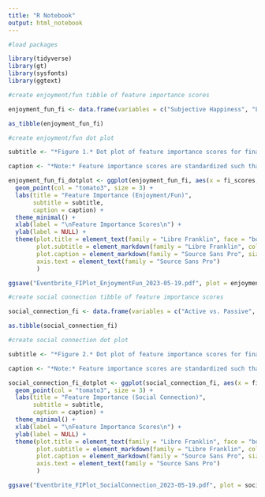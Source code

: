 ```yaml
---
title: "R Notebook"
output: html_notebook
---
```


```r
#load packages

library(tidyverse)
library(gt)
library(sysfonts)
library(ggtext)

```

```r
#create enjoyment/fun tibble of feature importance scores

enjoyment_fun_fi <- data.frame(variables = c("Subjective Happiness", "Life Satisfaction", "Social Networks", "Age", "Agreeableness", "Neuroticism", "Conscientiousness", "Openness", "Extraversion", "Trust", "Social Anxiety", "Depression", "Active vs. Passive", "Attended Alone vs. With Others", "Days Elapsed Between Event and Survey", "Loneliness", "Paid vs. Free", "Quality of Life", "Virtual vs. In-Person", "Relationship Status", "One-Time vs. Recurring", "Self-Rated Health", "Ethnicity", "Gender", "Indoors vs. Outdoors", "Sexual Orientation"), fi_scores = c(100, 76, 71, 70, 62, 61, 60, 58, 56, 54, 52, 50, 49, 30, 28, 26, 24, 24, 20, 16, 15, 14, 13, 11, 10, 2))

as_tibble(enjoyment_fun_fi)

```

```r
#create enjoyment/fun dot plot

subtitle <- "*Figure 1.* Dot plot of feature importance scores for final random<br> forests model predicting enjoyment/fun."

caption <- "*Note:* Feature importance scores are standardized such that the most important<br> feature is assigned a score of 100 and other features are scored relatively."

enjoyment_fun_fi_dotplot <- ggplot(enjoyment_fun_fi, aes(x = fi_scores, y = reorder(variables, fi_scores))) +
  geom_point(col = "tomato3", size = 3) +
  labs(title = "Feature Importance (Enjoyment/Fun)",
       subtitle = subtitle,
       caption = caption) +
  theme_minimal() +
  xlab(label = "\nFeature Importance Scores\n") + 
  ylab(label = NULL) +
  theme(plot.title = element_text(family = "Libre Franklin", face = "bold"),
        plot.subtitle = element_markdown(family = "Libre Franklin", color = "grey40"),
        plot.caption = element_markdown(family = "Source Sans Pro", size = 10, hjust = 0, color = "grey40"),
        axis.text = element_text(family = "Source Sans Pro")
        ) 

ggsave("Eventbrite_FIPlot_EnjoymentFun_2023-05-19.pdf", plot = enjoyment_fun_fi_dotplot, device = cairo_pdf)

```

```r
#create social connection tibble of feature importance scores

social_connection_fi <- data.frame(variables = c("Active vs. Passive", "Subjective Happiness", "Age", "Life Satisfaction", "Social Network", "Extraversion", "Virtual vs. In-Person", "Trust", "Depression", "Conscientiousness", "Neuroticism", "Attended Alone vs. With Others", "Openness", "Social Anxiety", "Agreeableness", "Loneliness", "Days Elapsed Between Event and Survey", "Quality of Life", "Relationship Status", "Paid vs. Free", "Self-Rated Health", "Ethnicity", "One-Time vs. Recurring", "Gender", "Indoors vs. Outdoors", "Sexual Orientation"), fi_scores = c(100, 46, 45, 43, 42, 36, 35, 34, 33, 32, 28, 28, 27, 26, 25, 18, 13, 11, 10, 6, 6, 5, 4, 4, 3, 1))

as.tibble(social_connection_fi)

```

```r
#create social connection dot plot

subtitle <- "*Figure 2.* Dot plot of feature importance scores for final random<br> forests model predicting social connection."

caption <- "*Note:* Feature importance scores are standardized such that the most important<br> feature is assigned a score of 100 and other features are scored relatively."

social_connection_fi_dotplot <- ggplot(social_connection_fi, aes(x = fi_scores, y = reorder(variables, fi_scores))) +
  geom_point(col = "tomato3", size = 3) +
  labs(title = "Feature Importance (Social Connection)",
       subtitle = subtitle,
       caption = caption) +
  theme_minimal() +
  xlab(label = "\nFeature Importance Scores\n") + 
  ylab(label = NULL) +
  theme(plot.title = element_text(family = "Libre Franklin", face = "bold"),
        plot.subtitle = element_markdown(family = "Libre Franklin", color = "grey40"),
        plot.caption = element_markdown(family = "Source Sans Pro", size = 10, hjust = 0, color = "grey40"),
        axis.text = element_text(family = "Source Sans Pro")
        ) 

ggsave("Eventbrite_FIPlot_SocialConnection_2023-05-19.pdf", plot = social_connection_fi_dotplot, device = cairo_pdf)

```


